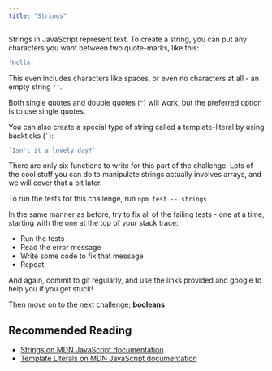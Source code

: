 ```yaml
---
title: "Strings"
---
```


Strings in JavaScript represent text. 
To create a string, you can put any characters you want between two quote-marks, like this:

```js
'Hello'
```

This even includes characters like spaces, or even no characters at all - an empty string `''`.

Both single quotes and double quotes (`"`) will work, but the preferred option is to use single quotes.

You can also create a special type of string called a template-literal by using backticks (<code>`</code>):

```js
`Isn't it a lovely day?`
```

There are only six functions to write for this part of the challenge.
Lots of the cool stuff you can do to manipulate strings actually involves arrays, and we will cover that a bit later.

To run the tests for this challenge, run `npm test -- strings`

In the same manner as before, try to fix all of the failing tests - one at a time, starting with the one at the top of your stack trace:

- Run the tests
- Read the error message
- Write some code to fix that message
- Repeat

And again, commit to git regularly, and use the links provided and google to help you if you get stuck!

Then move on to the next challenge; **booleans**.

## Recommended Reading

- [Strings on MDN JavaScript documentation](https://developer.mozilla.org/en-US/docs/Web/JavaScript/Reference/Global_Objects/String)
- [Template Literals on MDN JavaScript documentation](https://developer.mozilla.org/en-US/docs/Web/JavaScript/Reference/Template_literals)